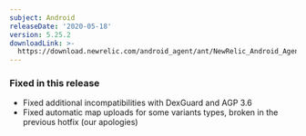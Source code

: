 ```yaml
---
subject: Android
releaseDate: '2020-05-18'
version: 5.25.2
downloadLink: >-
  https://download.newrelic.com/android_agent/ant/NewRelic_Android_Agent_5.25.2.zip
---
```


### Fixed in this release

* Fixed additional incompatibilities with DexGuard and AGP 3.6
* Fixed automatic map uploads for some variants types, broken in the previous hotfix (our apologies)
